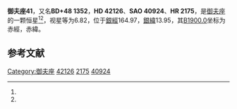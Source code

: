 {{Starbox begin
| name = 御夫座41
}}
{{Starbox observe
| epoch = [[J2000.0|J2000.0]]
| constell = [[御夫座|御夫座]]<ref name=SIMBAD>{{cite web
 | url=http://simbad.u-strasbg.fr/simbad/sim-id?Ident=HR+2175
 | title=Pulsating variable Star
 | publisher=Centre de Données astronomiques de Strasbourg
 | work=SIMBAD
 | accessdate=2012-07-13
 | archive-date=2019-08-12
 | archive-url=https://web.archive.org/web/20190812043228/http://simbad.u-strasbg.fr/simbad/sim-id?Ident=HR+2175
 | dead-url=no
 }}</ref><ref name=DATA>{{cite web
 | url=http://vizier.u-strasbg.fr/viz-bin/VizieR-5?-out.add=.&-source=5050&-corr=PK=HR&-out.max=9999&HR=2175
 | title=VizieR Detailed Page
 | accessdate=2012-07-13
 | archive-date=2016-03-05
 | archive-url=https://web.archive.org/web/20160305214855/http://vizier.u-strasbg.fr/viz-bin/VizieR-5?-out.add=.&-source=5050&-corr=PK=HR&-out.max=9999&HR=2175
 | dead-url=no
 }}</ref>
| 星官 = 
| ra = {{RA|6|11|36.5}}<ref name=SIMBAD /><ref name=DATA />
| dec = {{DEC|+48|42|47}}<ref name=SIMBAD /><ref name=DATA />
| appmag_v = 6.82<ref name=SIMBAD /><ref name=DATA />
}}
{{Starbox character
| class = A8V<ref name=SIMBAD /><ref name=DATA />
| b-v = <ref name=SIMBAD /><ref name=DATA />
| u-b = <ref name=SIMBAD /><ref name=DATA />
| r-i = <ref name=SIMBAD /><ref name=DATA />
| variable = 
}}
{{Starbox astrometry
| radial_v = 
| prop_mo_ra = 29
| parallax = 0.01
| p_error =
}}
{{Starbox catalog
| names =BD+48 1352，[[SAO星表|SAO]] 40924，[[HD星表|HD]] 42126，[[HR星表|HR]] 2175}}
{{Starbox reference |Simbad=HR+2175}}
{{Starbox end}}

'''御夫座41'''，又名'''BD+48 1352'''，'''HD 42126'''、'''SAO 40924'''、'''HR 2175'''，是[[御夫座|御夫座]]的一颗恒星<ref name=SIMBAD /><ref name=DATA />，视星等为6.82，位于[[銀道座標系|銀經]]164.97，[[銀道座標系|銀緯]]13.95，其[[B1900.0|B1900.0]]坐标为赤經{{RA|6|3|56.8}}，赤緯{{DEC|+48|13.95|1}}。

== 参考文献 ==
{{reflist}}

{{star-stub}}

{{御夫座恒星}}
{{星官|五车|5|19}}
[[Category:御夫座|Category:御夫座]]
[[Category:HD和HDE天體|42126]]
[[Category:HR天體|2175]]
[[Category:SAO天體|40924]]